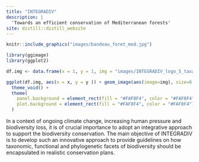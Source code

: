 ```yaml
---
title: "INTEGRADIV"
description: |
  'Towards an efficient conservation of Mediterranean forests'
site: distill::distill_website
---
```


```r

knitr::include_graphics("images/bandeau_foret_med.jpg")

```

<aside>

```r
library(ggimage)
library(ggplot2)

df.img <- data.frame(x = 1, y = 1, img = "images/INTEGRADIV_logo_5_taxa.png")

ggplot(df.img, aes(x = x, y = y )) + geom_image(aes(image=img), size=0.9, asp = 1) +
  theme_void() +
  theme(
    panel.background = element_rect(fill = "#FAF8F4", color = "#FAF8F4"), 
    plot.background = element_rect(fill = "#FAF8F4", color = "#FAF8F4")
  )
```

</aside>

<p style="font-size:10pt">

In a context of ongoing climate change, increasing human pressure and
biodiversity loss, it is of crucial importance to adopt an integrative
approach to support the biodiversity conservation. The main objective of
INTEGRADIV is to develop such an innovative approach to provide guidelines
on how taxonomic, functional and phylogenetic facets of biodiversity should
be encapsulated in realistic conservation plans.



